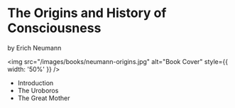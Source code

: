 
# The Origins and History of Consciousness

by Erich Neumann


<img src="/images/books/neumann-origins.jpg" alt="Book Cover" style={{ width: '50%' }}  />

- <Link href="origins/intro"><a>Introduction</a></Link>
- <Link href="origins/uroboros"><a>The Uroboros</a></Link>
- <Link href="origins/the-great-mother"><a>The Great Mother</a></Link>
